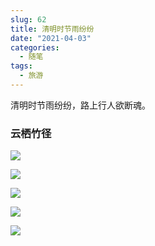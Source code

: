 ```yaml
---
slug: 62
title: 清明时节雨纷纷
date: "2021-04-03"
categories: 
  - 随笔
tags: 
  - 旅游
---
```





清明时节雨纷纷，路上行人欲断魂。

### 云栖竹径

![](https://imgurl.zburu.com/images/2021/04/04/b2dbd256cb9c3cd65110580c9c02dbfd.png)

![](https://imgurl.zburu.com/images/2021/04/04/a27aeb1b582c6a0cd510a5c3ad28fd41.png)

![](https://imgurl.zburu.com/images/2021/04/03/5753d64ad69892c2b64de4a726f63724.png)

![](https://imgurl.zburu.com/images/2021/04/04/b3839222eaf37e4520e183104b876430.png)

![](https://imgurl.zburu.com/images/2021/04/04/c9d1b928b996ee283177be0fa246543b.png)